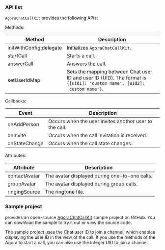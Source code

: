 <PlatformWrapper platform="web">

### API list

`AgoraChatCallKit` provides the following APIs:

Methods:

| Method | Description |  
| ---- | ---- |
| initWithConfig:delegate | Initializes `AgoraChatCallKit`. |  
| startCall | Starts a call. | 
| answerCall  | Answers the call. |
| setUserIdMap | Sets the mapping between Chat user ID and <Vg k="COMPANY"/> user ID (UID). The format is `{[uid1]: 'custom name', [uid2]: 'custom name'}`. |  

Callbacks:

| Event | Description |
| ---- | ---- |
| onAddPerson | Occurs when the user invites another user to the call. |
| onInvite | Occurs when the call invitation is received. |
| onStateChange | Occurs when the call state changes. |

Attributes:

| Attribute | Description |
| --- | --- |
| contactAvatar | The avatar displayed during one-to-one calls. |
| groupAvatar | The avatar displayed during group calls. |
| ringingSource | The ringtone file.                |


### Sample project

<Vg k="COMPANY"/> provides an open-source [AgoraChatCallKit](https://github.com/AgoraIO-Usecase/AgoraChat-CallKit-web/tree/master/demo) sample project on GitHub. You can download the sample to try it out or view the source code.

The sample project uses the Chat user ID to join a channel, which enables displaying the user ID in the view of the call. If you use the methods of the Agora <Vg k="VSDK" /> to start a call, you can also use the Integer UID to join a channel.

</PlatformWrapper>